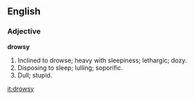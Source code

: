 ==English==

===Adjective===

'''drowsy'''

#Inclined to drowse; heavy with sleepiness; lethargic; dozy.
#Disposing to sleep; lulling; soporific.
#Dull; stupid.

[[it:drowsy]]